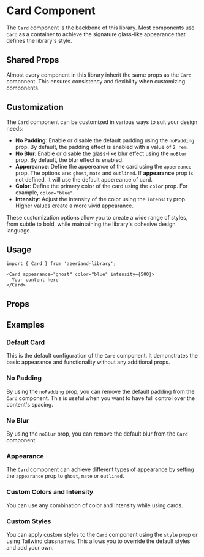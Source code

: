 
<Meta of={CardStories} />

# Card Component

The `Card` component is the backbone of this library. Most components use `Card` as a container to achieve the signature glass-like appearance that defines the library's style.

## Shared Props

Almost every component in this library inherit the same props as the `Card` component. This ensures consistency and flexibility when customizing components.

## Customization

The `Card` component can be customized in various ways to suit your design needs:

- **No Padding**: Enable or disable the default padding using the `noPadding` prop. By default, the padding effect is enabled with a value of `2 rem`.
- **No Blur**: Enable or disable the glass-like blur effect using the `noBlur` prop. By default, the blur effect is enabled.
- **Appereance**: Define the appereance of the card using the `appereance` prop. The options are: `ghost`, `mate` and `outlined`. If **appearance** prop is not defined, it will use the default appereance of card.
- **Color**: Define the primary color of the card using the `color` prop. For example, `color="blue"`.
- **Intensity**: Adjust the intensity of the color using the `intensity` prop. Higher values create a more vivid appearance.

These customization options allow you to create a wide range of styles, from subtle to bold, while maintaining the library's cohesive design language.

## Usage

```tsx
import { Card } from 'azeriand-library';

<Card appearance="ghost" color="blue" intensity={500}>
  Your content here
</Card>
```

## Props

<ArgTypes of={Card} />

## Examples


### Default Card

This is the default configuration of the `Card` component. It demonstrates the basic appearance and functionality without any additional props.

<Canvas of={CardStories.Default} />


### No Padding

By using the `noPadding` prop, you can remove the default padding from the `Card` component. This is useful when you want to have full control over the content's spacing.

<Canvas of={CardStories.NoPadding} />



### No Blur

By using the `noBlur` prop, you can remove the default blur from the `Card` component.
<Canvas of={CardStories.NoBlur} />

### Appearance

The `Card` component can achieve different types of appearance by setting the `appearance` prop to `ghost`, `mate` or `outlined`.

<Canvas of={CardStories.Appearance} />


### Custom Colors and Intensity

You can use any combination of color and intensity while using cards.

<Canvas of={CardStories.ColorAndIntensity} />


### Custom Styles

You can apply custom styles to the `Card` component using the `style` prop or using Tailwind classnames. This allows you to override the default styles and add your own.